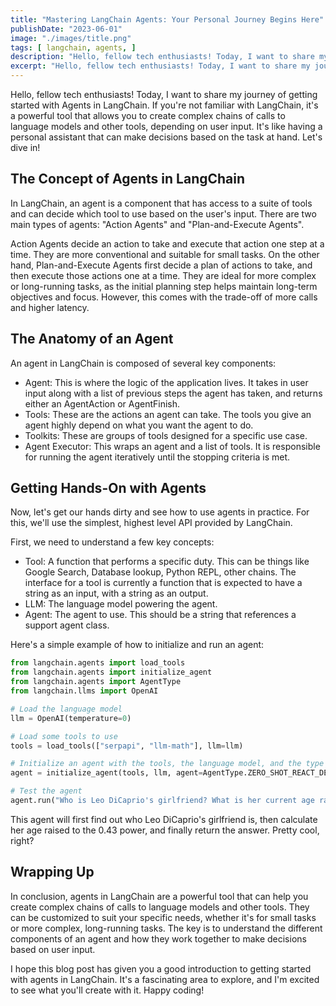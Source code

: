 ```yaml
---
title: "Mastering LangChain Agents: Your Personal Journey Begins Here"
publishDate: "2023-06-01"
image: "./images/title.png"
tags: [ langchain, agents, ]
description: "Hello, fellow tech enthusiasts! Today, I want to share my journey of getting started with Agents in LangChain. If you're not familiar with LangChain, it's a powerful tool that allows you to create complex chains of calls to language models and other tools, depending on user input. It's like having a personal assistant that can make decisions based on the task at hand. Let's dive in!" 
excerpt: "Hello, fellow tech enthusiasts! Today, I want to share my journey of getting started with Agents in LangChain. If you're not familiar with LangChain, it's a powerful tool that allows you to create complex chains of calls to language models and other tools, depending on user input. It's like having a personal assistant that can make decisions based on the task at hand. Let's dive in!"
---
```


Hello, fellow tech enthusiasts! Today, I want to share my journey of getting started with Agents in LangChain. If you're not familiar with LangChain, it's a powerful tool that allows you to create complex chains of calls to language models and other tools, depending on user input. It's like having a personal assistant that can make decisions based on the task at hand. Let's dive in!

## The Concept of Agents in LangChain

In LangChain, an agent is a component that has access to a suite of tools and can decide which tool to use based on the user's input. There are two main types of agents: "Action Agents" and "Plan-and-Execute Agents".

Action Agents decide an action to take and execute that action one step at a time. They are more conventional and suitable for small tasks. On the other hand, Plan-and-Execute Agents first decide a plan of actions to take, and then execute those actions one at a time. They are ideal for more complex or long-running tasks, as the initial planning step helps maintain long-term objectives and focus. However, this comes with the trade-off of more calls and higher latency.

## The Anatomy of an Agent

An agent in LangChain is composed of several key components:

* Agent: This is where the logic of the application lives. It takes in user input along with a list of previous steps the agent has taken, and returns either an AgentAction or AgentFinish.
* Tools: These are the actions an agent can take. The tools you give an agent highly depend on what you want the agent to do.
* Toolkits: These are groups of tools designed for a specific use case.
* Agent Executor: This wraps an agent and a list of tools. It is responsible for running the agent iteratively until the stopping criteria is met.

## Getting Hands-On with Agents

Now, let's get our hands dirty and see how to use agents in practice. For this, we'll use the simplest, highest level API provided by LangChain.

First, we need to understand a few key concepts:

* Tool: A function that performs a specific duty. This can be things like Google Search, Database lookup, Python REPL, other chains. The interface for a tool is currently a function that is expected to have a string as an input, with a string as an output.
* LLM: The language model powering the agent.
* Agent: The agent to use. This should be a string that references a support agent class.

Here's a simple example of how to initialize and run an agent:

```python
from langchain.agents import load_tools
from langchain.agents import initialize_agent
from langchain.agents import AgentType
from langchain.llms import OpenAI

# Load the language model
llm = OpenAI(temperature=0)

# Load some tools to use
tools = load_tools(["serpapi", "llm-math"], llm=llm)

# Initialize an agent with the tools, the language model, and the type of agent
agent = initialize_agent(tools, llm, agent=AgentType.ZERO_SHOT_REACT_DESCRIPTION, verbose=True)

# Test the agent
agent.run("Who is Leo DiCaprio's girlfriend? What is her current age raised to the 0.43 power?")
```

This agent will first find out who Leo DiCaprio's girlfriend is, then calculate her age raised to the 0.43 power, and finally return the answer. Pretty cool, right?

## Wrapping Up

In conclusion, agents in LangChain are a powerful tool that can help you create complex chains of calls to language models and other tools. They can be customized to suit your specific needs, whether it's for small tasks or more complex, long-running tasks. The key is to understand the different components of an agent and how they work together to make decisions based on user input.

I hope this blog post has given you a good introduction to getting started with agents in LangChain. It's a fascinating area to explore, and I'm excited to see what you'll create with it. Happy coding!

